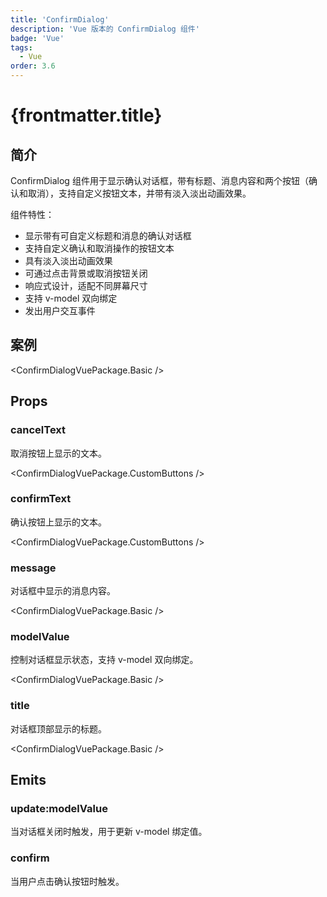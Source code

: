 ```yaml
---
title: 'ConfirmDialog'
description: 'Vue 版本的 ConfirmDialog 组件'
badge: 'Vue'
tags:
  - Vue
order: 3.6
---
```



# {frontmatter.title}

## 简介

ConfirmDialog 组件用于显示确认对话框，带有标题、消息内容和两个按钮（确认和取消），支持自定义按钮文本，并带有淡入淡出动画效果。

组件特性：

- 显示带有可自定义标题和消息的确认对话框
- 支持自定义确认和取消操作的按钮文本
- 具有淡入淡出动画效果
- 可通过点击背景或取消按钮关闭
- 响应式设计，适配不同屏幕尺寸
- 支持 v-model 双向绑定
- 发出用户交互事件

## 案例

<ConfirmDialogVuePackage.Basic />

## Props

### cancelText

取消按钮上显示的文本。

<ConfirmDialogVuePackage.CustomButtons />

### confirmText

确认按钮上显示的文本。

<ConfirmDialogVuePackage.CustomButtons />

### message

对话框中显示的消息内容。

<ConfirmDialogVuePackage.Basic />

### modelValue

控制对话框显示状态，支持 v-model 双向绑定。

<ConfirmDialogVuePackage.Basic />

### title

对话框顶部显示的标题。

<ConfirmDialogVuePackage.Basic />

## Emits

### update:modelValue

当对话框关闭时触发，用于更新 v-model 绑定值。

### confirm

当用户点击确认按钮时触发。
